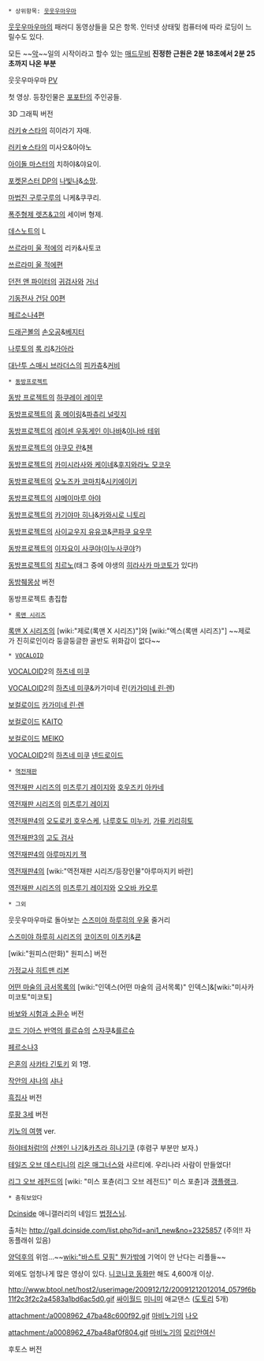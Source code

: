  * 상위항목: [[웃웃우마우마]]
[[웃웃우마우마]]의 패러디 동영상들을 모은 항목.
인터넷 상태및 컴퓨터에 따라 로딩이 느릴수도 있다.

{{{#!html
<object width="640" height="360"><param name="movie" value="//www.youtube.com/v/JEcaKmxS-Gw?hl=ko_KR&amp;version=3"></param><param name="allowFullScreen" value="true"></param><param name="allowscriptaccess" value="always"></param><embed src="//www.youtube.com/v/JEcaKmxS-Gw?hl=ko_KR&amp;version=3" type="application/x-shockwave-flash" width="640" height="360" allowscriptaccess="always" allowfullscreen="true"></embed></object>
}}}
모든 ~~[[악]]~~일의 시작이라고 할수 있는 [[매드무비]]
'''진정한 근원은 2분 18초에서 2분 25초까지 나온 부분'''

{{{#!html
<iframe width="480" height="390" src="http://www.youtube.com/embed/69Q6sbF-bTw" frameborder="0" allowfullscreen></iframe>
}}}
웃웃우마우마 [[PV]]

{{{#!html
<iframe width="480" height="390" src="http://www.youtube.com/embed/UX6e7sO1ss0" frameborder="0" allowfullscreen></iframe>
}}}
첫 영상. 등장인물은 [[포포탄]]의 주인공들.

{{{#!html
<iframe width="560" height="315" src="//www.youtube.com/embed/PDJLvF1dUek" frameborder="0" allowfullscreen></iframe>
}}}
3D 그래픽 버전

{{{#!html
<iframe width="480" height="390" src="http://www.youtube.com/embed/K4gTHpygJoE" frameborder="0" allowfullscreen></iframe>
}}}
[[러키☆스타]]의 히이라기 자매.

{{{#!html
<iframe width="480" height="390" src="http://www.youtube.com/embed/YEdPmEZmfA0" frameborder="0" allowfullscreen></iframe>
}}}
[[러키☆스타]]의 미사오&아야노

{{{#!html
<iframe width="480" height="390" src="http://www.youtube.com/embed/jxjFZkKWboA" frameborder="0" allowfullscreen></iframe>
}}}
[[아이돌 마스터]]의 치하야&야요이.

{{{#!html
<iframe width="480" height="390" src="http://www.youtube.com/embed/o0nSXUinvWA" frameborder="0" allowfullscreen></iframe>
}}}
[[포켓몬스터 DP]]의 [[나빛나]]&[[소망]].

{{{#!html
<iframe width="480" height="390" src="http://www.youtube.com/embed/sA3GALx3gPs" frameborder="0" allowfullscreen></iframe>
}}}
[[마법진 구루구루]]의 니케&쿠쿠리.

{{{#!html
<iframe width="480" height="390" src="http://www.youtube.com/embed/D_jC9S-y9pw" frameborder="0" allowfullscreen></iframe>
}}}
[[폭주형제 렛츠&고]]의 세이버 형제.

{{{#!html
<iframe width="480" height="390" src="http://www.youtube.com/embed/zRs8dMZpIAI" frameborder="0" allowfullscreen></iframe>
}}}
[[데스노트]]의 L

{{{#!html
<iframe width="480" height="390" src="http://www.youtube.com/embed/ApLbSfiQEcs" frameborder="0" allowfullscreen></iframe>
}}}
[[쓰르라미 울 적에]]의 리카&사토코

{{{#!html
<iframe width="480" height="390" src="http://www.youtube.com/embed/pTWqV_LvSCM" frameborder="0" allowfullscreen></iframe>
}}}
[[쓰르라미 울 적에]]편

{{{#!html
<embed src="http://play.tagstory.com/player/TS00@V000158700" width="400" height="345" name="V000158700" allowScriptAccess="always" allowFullScreen="true" quality="high" type="application/x-shockwave-flash" pluginspage="http://www.macromedia.com/go/getflashplayer"></embed>
}}}
[[던전 앤 파이터]]의 [[귀검사]]와 [[거너]]

{{{#!html
<iframe width="480" height="390" src="http://www.youtube.com/embed/14H4n2osE74" frameborder="0" allowfullscreen></iframe>
}}}
[[기동전사 건담 00]]편

{{{#!html
<iframe width="480" height="390" src="http://www.youtube.com/embed/CrQ6lCNMBh0" frameborder="0" allowfullscreen></iframe>
}}}
[[페르소나4]]편

{{{#!html
<iframe width="480" height="390" src="http://www.youtube.com/embed/wOuHnM3TSvk" frameborder="0" allowfullscreen></iframe>
}}}
[[드래곤볼]]의 [[손오공]]&[[베지터]]

{{{#!html
<script type="text/javascript" src="http://ext.nicovideo.jp/thumb_watch/sm4197336"></script><noscript><a href="http://www.nicovideo.jp/watch/sm4197336">【ニコニコ動画】NARUTO【リー】ｳｯｰｳｯｰｳﾏｳﾏ(ﾟ∀ﾟ)【我愛羅】</a></noscript>
}}}
[[나루토]]의 [[록 리]]&[[가아라]]

{{{#!html
<script type="text/javascript" src="http://ext.nicovideo.jp/thumb_watch/sm2323306"></script><noscript><a href="http://www.nicovideo.jp/watch/sm2323306">【ニコニコ動画】スマブラでｳｯｰｳｯｰｳﾏｳﾏ(ﾟ∀ﾟ)</a></noscript>
}}}
[[대난투 스매시 브라더스]]의 [[피카츄]]&[[커비]]

 * [[동방프로젝트]]

{{{#!html
<script type="text/javascript" src="http://ext.nicovideo.jp/thumb_watch/sm2311922"></script><noscript><a href="http://www.nicovideo.jp/watch/sm2311922">【ニコニコ動画】博麗霊夢でｳｯｰｳｯｰｳﾏｳﾏ(ﾟ∀ﾟ)</a></noscript>
}}}
[[동방 프로젝트]]의 [[하쿠레이 레이무]]

{{{#!html
<iframe width="480" height="390" src="http://www.youtube.com/embed/lNlKAyUj6Q4" frameborder="0" allowfullscreen></iframe>
}}}
[[동방프로젝트]]의 [[홍 메이링]]&[[파츄리 널릿지]]

{{{#!html
<iframe width="480" height="390" src="http://www.youtube.com/embed/WMQjCPZaukk" frameborder="0" allowfullscreen></iframe>
}}}
[[동방프로젝트]]의 [[레이센 우동게인 이나바]]&[[이나바 테위]]

{{{#!html
<iframe width="480" height="390" src="http://www.youtube.com/embed/AE9CE2ukHS8" frameborder="0" allowfullscreen></iframe>
}}}
[[동방프로젝트]]의 [[야쿠모 란]]&[[첸]]

{{{#!html
<object type='application/x-shockwave-flash' width='402px' height='324px' align='middle' classid='clsid:d27cdb6e-ae6d-11cf-96b8-444553540000' codebase='http://fpdownload.macromedia.com/pub/shockwave/cabs/flash/swflash.cab#version=8,0,0,0'><param name='movie' value='http://flvs.daum.net/flvPlayer.swf?vid=sOgXc1_yHkY$' /><param name='allowScriptAccess' value='always' /><param name='allowFullScreen' value='true' /><embed src='http://flvs.daum.net/flvPlayer.swf?vid=sOgXc1_yHkY$' width='402px' height='324px' allowScriptAccess='always' type='application/x-shockwave-flash' allowFullScreen='true'></embed></object>
}}}
[[동방프로젝트]]의 [[카미시라사와 케이네]]&[[후지와라노 모코우]]

{{{#!html
<object type='application/x-shockwave-flash' width='402px' height='324px' align='middle' classid='clsid:d27cdb6e-ae6d-11cf-96b8-444553540000' codebase='http://fpdownload.macromedia.com/pub/shockwave/cabs/flash/swflash.cab#version=8,0,0,0'><param name='movie' value='http://flvs.daum.net/flvPlayer.swf?vid=jCwaifbDoUg$' /><param name='allowScriptAccess' value='always' /><param name='allowFullScreen' value='true' /><embed src='http://flvs.daum.net/flvPlayer.swf?vid=jCwaifbDoUg$' width='402px' height='324px' allowScriptAccess='always' type='application/x-shockwave-flash' allowFullScreen='true'></embed></object>
}}}
[[동방프로젝트]]의 [[오노즈카 코마치]]&[[시키에이키]]

{{{#!html
<embed src="http://eq.freechal.com/flvPlayer.swf?docId=368046&serviceId=QT00" allowFullScreen=true width=500 height=412 type="application/x-shockwave-flash" pluginspage="http://www.macromedia.com/go/getflashplayer" />
}}}
[[동방프로젝트]]의 [[샤메이마루 아야]]

{{{#!html
<script type="text/javascript" src="http://ext.nicovideo.jp/thumb_watch/sm2989981"></script><noscript><a href="http://www.nicovideo.jp/watch/sm2989981">【ニコニコ動画】にとりのウマウマ　Ver.1.1</a></noscript>
}}}
[[동방프로젝트]]의 [[카기야마 히나]]&[[카와시로 니토리]]

{{{#!html
<script type="text/javascript" src="http://ext.nicovideo.jp/thumb_watch/sm2326376"></script><noscript><a href="http://www.nicovideo.jp/watch/sm2326376">【ニコニコ動画】ゆゆ様と妖夢でｳﾏｳﾏ♪</a></noscript>
}}}
[[동방프로젝트]]의 [[사이교우지 유유코]]&[[콘파쿠 요우무]]

{{{#!html
<iframe width="480" height="390" src="http://www.youtube.com/embed/CXt99X5C2jE" frameborder="0" allowfullscreen></iframe>
}}}
[[동방프로젝트]]의 [[이자요이 사쿠야]]([[이누사쿠야]]?)

{{{#!html
<script type="text/javascript" src="http://ext.nicovideo.jp/thumb_watch/sm11492274"></script><noscript><a href="http://www.nicovideo.jp/watch/sm11492274">【ニコニコ動画】チルノでウマウマ大戦争</a></noscript>
}}}
[[동방프로젝트]]의 [[치르노]](태그 중에 야생의 [[히라사카 마코토]]가 있다!)

{{{#!html
<iframe width="480" height="390" src="http://www.youtube.com/embed/dDbrOYptpjM" frameborder="0" allowfullscreen></iframe>
}}}
[[동방췌몽상]] 버전

{{{#!html
<iframe width="480" height="390" src="http://www.youtube.com/embed/MHLT_-IAecs" frameborder="0" allowfullscreen></iframe>
}}}
동방프로젝트 총집합

 * [[록맨 시리즈]]

{{{#!html
<object width="480" height="360"><param name="movie" value="http://www.youtube.com/v/yWBqrc3Xldo?version=3&amp;hl=ko_KR"></param><param name="allowFullScreen" value="true"></param><param name="allowscriptaccess" value="always"></param><embed src="http://www.youtube.com/v/yWBqrc3Xldo?version=3&amp;hl=ko_KR" type="application/x-shockwave-flash" width="480" height="360" allowscriptaccess="always" allowfullscreen="true"></embed></object>
}}}

[[록맨 X 시리즈]]의 [wiki:"제로(록맨 X 시리즈)"]와 [wiki:"엑스(록맨 시리즈)"] ~~제로가 진히로인이라 둥글둥글한 골반도 위화감이 없다~~


 * [[VOCALOID]]

{{{#!html
<iframe width="480" height="390" src="http://www.youtube.com/embed/SyGMCTDthB4" frameborder="0" allowfullscreen></iframe>
}}}
[[VOCALOID]]2의 [[하츠네 미쿠]]

{{{#!html
<iframe width="480" height="390" src="http://www.youtube.com/embed/461K8-16rPI" frameborder="0" allowfullscreen></iframe>
}}}
[[VOCALOID]]2의 [[하츠네 미쿠]]&카가미네 린([[카가미네 린·렌]])

{{{#!html
<iframe width="480" height="390" src="http://www.youtube.com/embed/L_qArI0Ig-Y" frameborder="0" allowfullscreen></iframe>
}}}
[[보컬로이드]] [[카가미네 린·렌]]

{{{#!html
<iframe width="480" height="390" src="http://www.youtube.com/embed/CN8Gcu42gBw" frameborder="0" allowfullscreen></iframe>
}}}
[[보컬로이드]] [[KAITO]]

{{{#!html
<iframe width="480" height="390" src="http://www.youtube.com/embed/EkH1wBicE_4" frameborder="0" allowfullscreen></iframe>
}}}
[[보컬로이드]] [[MEIKO]]

{{{#!html
<iframe width="480" height="390" src="http://www.youtube.com/embed/DSuBKW1DrU4" frameborder="0" allowfullscreen></iframe>
}}}
[[VOCALOID]]2의 [[하츠네 미쿠]] [[넨드로이드]]

 * [[역전재판]]

{{{#!html
<iframe width="480" height="390" src="http://www.youtube.com/embed/HuzwcvZRM2c" frameborder="0" allowfullscreen></iframe>
}}}

[[역전재판 시리즈]]의 [[미츠루기 레이지]]와 [[호우즈키 아카네]]

{{{#!html
<iframe width="480" height="390" src="http://www.youtube.com/embed/7fpxnjU_DCM" frameborder="0" allowfullscreen></iframe>
}}}

[[역전재판 시리즈]]의 [[미츠루기 레이지]]

{{{#!html
<iframe width="480" height="390" src="http://www.youtube.com/embed/Bx0qOLHJDhs" frameborder="0" allowfullscreen></iframe>
}}}

[[역전재판4]]의 [[오도로키 호우스케]], [[나루호도 미누키]], [[가류 키리히토]]

{{{#!html
<iframe width="480" height="390" src="http://www.youtube.com/embed/h3AGllJBYnQ" frameborder="0" allowfullscreen></iframe>
}}}

[[역전재판3]]의 [[고도 검사]]

{{{#!html
<iframe width="480" height="390" src="http://www.youtube.com/embed/HviKGzGXm34" frameborder="0" allowfullscreen></iframe>
}}}

[[역전재판4]]의 [[아루마지키 잭]]

{{{#!html
<iframe width="480" height="390" src="http://www.youtube.com/embed/1IGAQylsiuY" frameborder="0" allowfullscreen></iframe>
}}}

[[역전재판4]]의 [wiki:"역전재판 시리즈/등장인물"아루마지키 바란]

{{{#!html
<iframe width="480" height="390" src="http://www.youtube.com/embed/v5KpJcDwnd8" frameborder="0" allowfullscreen></iframe>
}}}

[[역전재판 시리즈]]의 [[미츠루기 레이지]]와 [[오오바 카오루]]

 * 그외

{{{#!html
<object classid='clsid:d27cdb6e-ae6d-11cf-96b8-444553540000' codebase='http://download.macromedia.com/pub/shockwave/cabs/flash/swflash.cab#version=9,0,0,0'  id='NFPlayer81061' width='500' height='408'><param name='movie' value='http://serviceapi.nmv.naver.com/flash/NFPlayer.swf?vid=2F4CE0B4B3F3C039AF903CE5292ACEE88D9A&outKey=V126d3d2303e5c13d3152198b8c5f07a0d6fb5d1b95f4eceda49d198b8c5f07a0d6fb' /><param name='wmode' value='transparent' /><param name='allowScriptAccess' value='always' /><param name='allowFullScreen' value='true' /><embed src='http://serviceapi.nmv.naver.com/flash/NFPlayer.swf?vid=2F4CE0B4B3F3C039AF903CE5292ACEE88D9A&outKey=V126d3d2303e5c13d3152198b8c5f07a0d6fb5d1b95f4eceda49d198b8c5f07a0d6fb' wmode='transparent' width='500' height='408' allowScriptAccess='always' name='NFPlayer81061' id='NFPlayer81061' allowFullScreen='true' type='application/x-shockwave-flash' /></object>
}}}

웃웃우마우마로 돌아보는 [[스즈미야 하루히의 우울]] 줄거리

{{{#!html
<script type="text/javascript" src="http://ext.nicovideo.jp/thumb_watch/sm2232562"></script><noscript><a href="http://www.nicovideo.jp/watch/sm2232562">【ニコニコ動画】古泉とキョンのｳｯｰｳｯｰｳﾏｳﾏ(ﾟ∀ﾟ)</a></noscript>
}}}
[[스즈미야 하루히 시리즈]]의 [[코이즈미 이츠키]]&[[쿈]]

{{{#!html
<script type="text/javascript" src="http://ext.nicovideo.jp/thumb_watch/sm8103602"></script><noscript><a href="http://www.nicovideo.jp/watch/sm8103602">【ニコニコ動画】【ワンピース】みんなでｳｯｰｳｯｰｳﾏｳﾏ(ﾟ∀ﾟ)　【手書き】</a></noscript>
}}}
[wiki:"원피스(만화)" 원피스] 버전

{{{#!html
<iframe width="480" height="390" src="http://www.youtube.com/embed/o0COe_SgiTc" frameborder="0" allowfullscreen></iframe>
}}}
{{{#!html
<iframe width="480" height="390" src="http://www.youtube.com/embed/DZ4ZCHsBERw" frameborder="0" allowfullscreen></iframe>
}}}
[[가정교사 히트맨 리본]]

{{{#!html
<iframe width="420" height="315" src="//www.youtube.com/embed/-9xEnHj9tIg?rel=0" frameborder="0" allowfullscreen></iframe>
}}}

[[어떤 마술의 금서목록]]의 [wiki:"인덱스(어떤 마술의 금서목록)" 인덱스]&[wiki:"미사카 미코토"미코토]



{{{#!html
<iframe width="480" height="390" src="http://www.youtube.com/embed/Sg2SnPqRFeQ" frameborder="0" allowfullscreen></iframe>
}}}
[[바보와 시험과 소환수]] 버전

{{{#!html
<iframe width="480" height="390" src="http://www.youtube.com/embed/l9GNW5gZ1PE" frameborder="0" allowfullscreen></iframe>}}}
[[코드 기아스 반역의 를르슈]]의 [[스자쿠]]&[[를르슈]]

{{{#!html
<script type="text/javascript" src="http://ext.nicovideo.jp/thumb_watch/sm2683840"></script><noscript><a href="http://www.nicovideo.jp/watch/sm2683840">【ニコニコ動画】【ペルソナ３】でｳｯｰｳｯｰｳﾏｳﾏ(ﾟ∀ﾟ)ちょっと増員Ver</a></noscript>
}}}
{{{#!html
<iframe width="480" height="390" src="http://www.youtube.com/embed/FJhnyVZMUsY" frameborder="0" allowfullscreen></iframe>
}}}
[[페르소나3]]

{{{#!html
<iframe width="480" height="390" src="http://www.youtube.com/embed/t-PBMKLCNDY" frameborder="0" allowfullscreen></iframe>
}}}
[[은혼]]의 [[사카타 긴토키]] 외 1명.

{{{#!html
<iframe width="480" height="390" src="http://www.youtube.com/embed/PUCIn5ERpU4" frameborder="0" allowfullscreen></iframe>
}}}
[[작안의 샤나]]의 [[샤나]]

{{{#!html
<iframe width="480" height="390" src="http://www.youtube.com/embed/5TapgSac7UA" frameborder="0" allowfullscreen></iframe>
}}}
[[흑집사]] 버전

{{{#!html
<iframe width="480" height="390" src="http://www.youtube.com/embed/Il41Uvn3acg" frameborder="0" allowfullscreen></iframe>
}}}
[[루팡 3세]] 버전

{{{#!html
<iframe width="420" height="315" src="http://www.youtube.com/embed/nNtCS45jIsk" frameborder="0" allowfullscreen></iframe>
}}}
[[키노의 여행]] ver.

{{{#!html
<script type="text/javascript" src="http://ext.nicovideo.jp/thumb_watch/sm2307736"></script><noscript><a href="http://www.nicovideo.jp/watch/sm2307736">【ニコニコ動画】「ナギ × ヒナギク」 で　ｳｯｰｳｯｰｳﾏｳﾏ(ﾟ∀ﾟ)</a></noscript>
}}}
[[하야테처럼!]]의 [[산젠인 나기]]&[[카츠라 히나기쿠]] (후렴구 부분만 보자.)

{{{#!html
<embed src='http://serviceapi.nmv.naver.com/flash/NFPlayer.swf?vid=5548079893FC60C33014C37850D958554BF4&outKey=V12570b209ea8036d8c8519e3ee1bb08efd89b492aea2764faf0619e3ee1bb08efd89' wmode='transparent' width='500' height='408' allowScriptAccess='always' name='NFPlayer19357' id='NFPlayer19357' allowFullScreen='true' type='application/x-shockwave-flash' />
}}}
[[테일즈 오브 데스티니]]의 [[리온 매그너스]]와 샤르티에.
우리나라 사람이 만들었다!

{{{#!html
<iframe width="420" height="315" src="http://www.youtube.com/embed/Y_-ep8Are5k" frameborder="0" allowfullscreen></iframe>
}}}
[[리그 오브 레전드]]의 [wiki: "미스 포츈(리그 오브 레전드)" 미스 포츈]과 [[갱플랭크]].

 * 춤춰보았다

{{{#!html
<img src="http://img1.dcinside.com/viewimage.php?id=ani1_new&no=29bcc427b48177a16fb3dab004c86b3c0ae588c563c6cf02d7f7ec916855a999c8bd5789e2ee27808ca39f39701c4980ff1542ade0d68703e17cb0d09075ed6e3dd1553fcd32367ce09f9b6cb58b5e16d663bc&f_no=a66f25aa2527b44caa343d4d58d62d3b">
}}}
[[Dcinside]] 애니갤러리의 네임드 [[법정스님]].

출처는 [[http://gall.dcinside.com/list.php?id=ani1_new&no=2325857]] (주의!! 자동플래쉬 있음)




{{{#!html
<object width="480" height="390"><param name="movie" value="http://www.youtube.com/v/b3d2o6caTMA?fs=1&amp;hl=ko_KR&amp;rel=0"></param><param name="allowFullScreen" value="true"></param><param name="allowscriptaccess" value="always"></param><embed src="http://www.youtube.com/v/b3d2o6caTMA?fs=1&amp;hl=ko_KR&amp;rel=0" type="application/x-shockwave-flash" allowscriptaccess="always" allowfullscreen="true" width="480" height="390"></embed></object>
}}}

[[양덕후]]의 위엄...~~[[wiki:"바스트 모핑" 뭔가]]밖에 기억이 안 난다는 리플들~~

외에도 엄청나게 많은 영상이 있다.
[[니코니코 동화]]만 해도 4,600개 이상.


http://www.btool.net/host2/userimage/200912/12/20091212012014_0579f6b11f2c3f2c2a4583a1bd6ac5d0.gif
[[싸이월드]] [[미니미]] 애교댄스 ([[도토리]] 5개)


attachment:/a0008962_47ba48c600f92.gif
[[마비노기]]의 [[나오]]


attachment:/a0008962_47ba48af0f804.gif
[[마비노기]]의 [[모리안]]여신

{{{#!html
<iframe width="480" height="260"src="http://www.youtube.com/embed/nXm9NzoqMiU" frameborder="0" allowfullscreen></iframe>
}}}

후토스 버전
